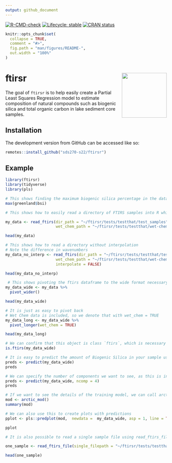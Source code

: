 ```yaml
---
output: github_document
---
```


<!-- README.md is generated from README.Rmd. Please edit that file -->
<!-- badges: start -->
[![R-CMD-check](https://github.com/sds270-s22/ftirsr/workflows/R-CMD-check/badge.svg)](https://github.com/sds270-s22/ftirsr/actions) [![Lifecycle: stable](https://img.shields.io/badge/lifecycle-stable-brightgreen.svg)](https://lifecycle.r-lib.org/articles/stages.html#stable)
[![CRAN status](https://www.r-pkg.org/badges/version/ftirsr)](https://CRAN.R-project.org/package=ftirsr)
<!-- badges: end -->
```r
knitr::opts_chunk$set(
  collapse = TRUE,
  comment = "#>",
  fig.path = "man/figures/README-",
  out.width = "100%"
)
```

# ftirsr <img src="./data-raw/Sticker/ftiRRRs.png" align="right" height=140/>


The goal of `ftirsr` is to help easily create a Partial Least Squares Regression model to estimate composition of natural compounds such as biogenic silica and total organic carbon in lake sediment core samples. 

## Installation

The development version from GitHub can be accessed like so:

``` r
remotes::install_github("sds270-s22/ftirsr")
```

## Example


```r
library(ftirsr)
library(tidyverse)
library(pls)

# This shows finding the maximum biogenic silica percentage in the dataset
max(greenland$bsi)
```

```r
# This shows how to easily read a directory of FTIRS samples into R while attaching Wet Chemistry values and interpolating onto a vector of rounded wavenumbers for ease of interpretation

my_data <- read_ftirs(dir_path = "~/ftirsr/tests/testthat/test_samples",
                      wet_chem_path = "~/ftirsr/tests/testthat/wet-chem-data.csv")

head(my_data)
```

```r
# This shows how to read a directory without interpolation
# Note the difference in wavenumbers
my_data_no_interp <- read_ftirs(dir_path = "~/ftirsr/tests/testthat/test_samples",
                      wet_chem_path = "~/ftirsr/tests/testthat/wet-chem-data.csv",
                      interpolate = FALSE)

head(my_data_no_interp)

```

```r
 # This shows pivoting the ftirs dataframe to the wide format necessary to run in a PLS model
my_data_wide <- my_data %>%
  pivot_wider()

head(my_data_wide)
```

```r
# It is just as easy to pivot back
# Wet Chem data is included, so we denote that with wet_chem = TRUE
my_data_long <- my_data_wide %>%
  pivot_longer(wet_chem = TRUE)

head(my_data_long)
```


```r
# We can confirm that this object is class `ftirs`, which is necessary to access methods, such as predict.ftirs()
is.ftirs(my_data_wide)
```

```r
# It is easy to predict the amount of Biogenic Silica in your sample using our model that is trained on 131 arctic lake sediment core samples
preds <- predict(my_data_wide)
preds
```

```r
# We can specify the number of components we want to see, as this is inherited from the predict.mvr method
preds <- predict(my_data_wide, ncomp = 4)
preds
```

```r
# If we want to see the details of the training model, we can call arctic_mod() 
mod <- arctic_mod()
summary(mod)

# We can also use this to create plots with predictions
pplot <- pls::predplot(mod,  newdata =  my_data_wide, asp = 1, line = TRUE)

pplot
```

```r
# It is also possible to read a single sample file using read_ftirs_file()

one_sample <- read_ftirs_file(single_filepath = "~/ftirsr/tests/testthat/test_samples/FISK-10.0.csv")

head(one_sample)
```



